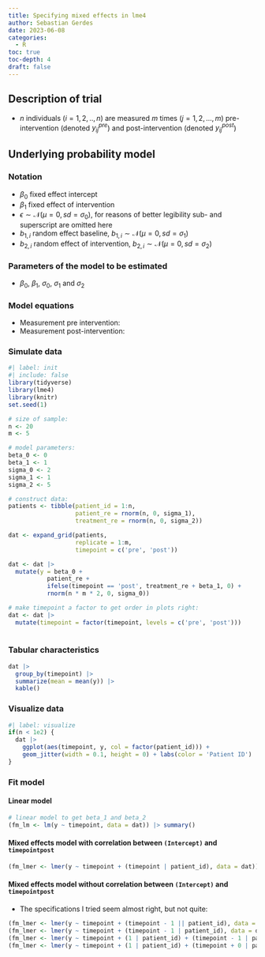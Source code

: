 ```yaml
---
title: Specifying mixed effects in lme4
author: Sebastian Gerdes
date: 2023-06-08
categories:
  - R
toc: true
toc-depth: 4
draft: false
---
```


## Description of trial
* $n$ individuals ($i = 1, 2, .., n$) are measured $m$ times ($j = 1, 2, ..., m$) pre-intervention (denoted $y_{ij}^{pre}$) and post-intervention (denoted $y_{ij}^{post}$)

## Underlying probability model
### Notation
* $\beta_0$ fixed effect intercept
* $\beta_1$ fixed effect of intervention
* $\epsilon \sim \mathcal{N}(\mu = 0, sd = \sigma_0)$, for reasons of better legibility sub- and superscript are omitted here
* $b_{1,i}$ random effect baseline, $b_{1,i} \sim \mathcal{N}(\mu = 0, sd = \sigma_1)$
* $b_{2,i}$ random effect of intervention, $b_{2,i} \sim \mathcal{N}(\mu = 0, sd = \sigma_2)$

### Parameters of the model to be estimated
* $\beta_0$, $\beta_1$, $\sigma_0$, $\sigma_1$ and $\sigma_2$

### Model equations
* Measurement pre intervention:
\begin{align}
y_{ij}^{pre} = \beta_0 + b_i + \epsilon_{ij}^{pre}
\end{align}
* Measurement post-intervention:
\begin{align}
y_{ij}^{post} = \beta_0 + \beta_1 + b_{1,i} + b_{2,i} + \epsilon_{ij}^{post}
\end{align}

### Simulate data
```r
#| label: init
#| include: false
library(tidyverse)
library(lme4)
library(knitr)
set.seed(1)
```


```r
# size of sample:
n <- 20
m <- 5

# model parameters:
beta_0 <- 0
beta_1 <- 1
sigma_0 <- 2
sigma_1 <- 1
sigma_2 <- 5

# construct data:
patients <- tibble(patient_id = 1:n, 
                   patient_re = rnorm(n, 0, sigma_1),
                   treatment_re = rnorm(n, 0, sigma_2))

dat <- expand_grid(patients,
                   replicate = 1:m,
                   timepoint = c('pre', 'post'))

dat <- dat |> 
  mutate(y = beta_0 + 
           patient_re + 
           ifelse(timepoint == 'post', treatment_re + beta_1, 0) + 
           rnorm(n * m * 2, 0, sigma_0))

# make timepoint a factor to get order in plots right:
dat <- dat |> 
  mutate(timepoint = factor(timepoint, levels = c('pre', 'post')))
         
```

### Tabular characteristics
```r
dat |> 
  group_by(timepoint) |> 
  summarize(mean = mean(y)) |> 
  kable()
```



### Visualize data
```r
#| label: visualize
if(n < 1e2) {
  dat |>
    ggplot(aes(timepoint, y, col = factor(patient_id))) +
    geom_jitter(width = 0.1, height = 0) + labs(color = 'Patient ID')
}
```

### Fit model
#### Linear model
```r
# linear model to get beta_1 and beta_2 
(fm_lm <- lm(y ~ timepoint, data = dat)) |> summary()
```
#### Mixed effects model **with** correlation between `(Intercept)` and `timepointpost`
```r
(fm_lmer <- lmer(y ~ timepoint + (timepoint | patient_id), data = dat))
```

#### Mixed effects model **without** correlation between `(Intercept)` and `timepointpost`
* The specifications I tried seem almost right, but not quite:
```r
(fm_lmer <- lmer(y ~ timepoint + (timepoint - 1 || patient_id), data = dat))
(fm_lmer <- lmer(y ~ timepoint + (timepoint - 1 | patient_id), data = dat))
(fm_lmer <- lmer(y ~ timepoint + (1 | patient_id) + (timepoint - 1 | patient_id), data = dat))
(fm_lmer <- lmer(y ~ timepoint + (1 | patient_id) + (timepoint + 0 | patient_id), data = dat))
```

